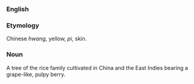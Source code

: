 ===English===
===Etymology===
Chinese ''hwang'', yellow, ''pi'', skin.
===Noun===
A tree of the rice family cultivated in China and the East Indies bearing a grape-like, pulpy berry.